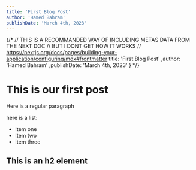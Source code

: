 ---
title: 'First Blog Post'
author: 'Hamed Bahram'
publishDate: 'March 4th, 2023'
---
{/*
// THIS IS A RECOMMANDED WAY OF INCLUDING METAS DATA FROM THE NEXT DOC
// BUT I DONT GET HOW IT WORKS
// https://nextjs.org/docs/pages/building-your-application/configuring/mdx#frontmatter
    title: 'First Blog Post'
    ,author: 'Hamed Bahram'
    ,publishDate: 'March 4th, 2023'
}
*/}

# This is our first post

Here is a regular paragraph

here is a list:

- Item one
- Item two
- Item three

## This is an h2 element
